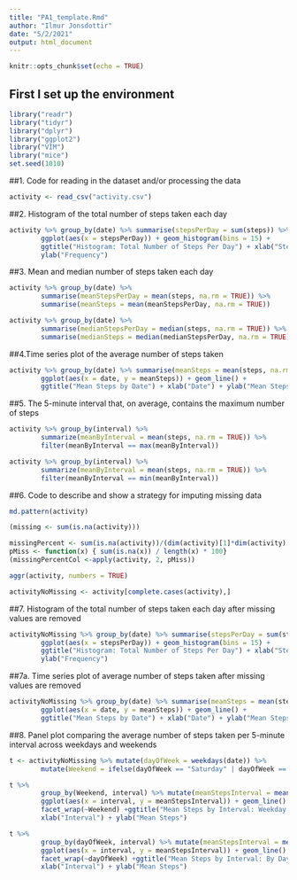 ```yaml
---
title: "PA1_template.Rmd"
author: "Ilmur Jonsdottir"
date: "5/2/2021"
output: html_document
---
```


```r
knitr::opts_chunk$set(echo = TRUE)
```

## First I set up the environment

```r
library("readr")
library("tidyr")
library("dplyr")
library("ggplot2")
library("VIM")
library("mice")
set.seed(1010)
```


##1. Code for reading in the dataset and/or processing the data

```r
activity <- read_csv("activity.csv")
```

##2. Histogram of the total number of steps taken each day

```r
activity %>% group_by(date) %>% summarise(stepsPerDay = sum(steps)) %>% 
        ggplot(aes(x = stepsPerDay)) + geom_histogram(bins = 15) + 
        ggtitle("Histogram: Total Number of Steps Per Day") + xlab("Steps Per Day") + 
        ylab("Frequency")
```

##3. Mean and median number of steps taken each day

```r
activity %>% group_by(date) %>% 
        summarise(meanStepsPerDay = mean(steps, na.rm = TRUE)) %>% 
        summarise(meanSteps = mean(meanStepsPerDay, na.rm = TRUE))

activity %>% group_by(date) %>% 
        summarise(medianStepsPerDay = median(steps, na.rm = TRUE)) %>%
        summarise(medianSteps = median(medianStepsPerDay, na.rm = TRUE))
```

##4.Time series plot of the average number of steps taken

```r
activity %>% group_by(date) %>% summarise(meanSteps = mean(steps, na.rm = TRUE)) %>%
        ggplot(aes(x = date, y = meanSteps)) + geom_line() + 
        ggtitle("Mean Steps by Date") + xlab("Date") + ylab("Mean Steps")
```

##5. The 5-minute interval that, on average, contains the maximum number of steps

```r
activity %>% group_by(interval) %>% 
        summarize(meanByInterval = mean(steps, na.rm = TRUE)) %>%
        filter(meanByInterval == max(meanByInterval))

activity %>% group_by(interval) %>% 
        summarize(meanByInterval = mean(steps, na.rm = TRUE)) %>%
        filter(meanByInterval == min(meanByInterval))
```

##6. Code to describe and show a strategy for imputing missing data

```r
md.pattern(activity)

(missing <- sum(is.na(activity)))

missingPercent <- sum(is.na(activity))/(dim(activity)[1]*dim(activity)[2]) * 100 
pMiss <- function(x) { sum(is.na(x)) / length(x) * 100}
(missingPercentCol <-apply(activity, 2, pMiss))

aggr(activity, numbers = TRUE)

activityNoMissing <- activity[complete.cases(activity),]
```

##7. Histogram of the total number of steps taken each day after missing values are removed

```r
activityNoMissing %>% group_by(date) %>% summarise(stepsPerDay = sum(steps)) %>% 
        ggplot(aes(x = stepsPerDay)) + geom_histogram(bins = 15) + 
        ggtitle("Histogram: Total Number of Steps Per Day") + xlab("Steps Per Day") + 
        ylab("Frequency")
```

##7a. Time series plot of average number of steps taken after missing values are removed

```r
activityNoMissing %>% group_by(date) %>% summarise(meanSteps = mean(steps, na.rm = TRUE)) %>%
        ggplot(aes(x = date, y = meanSteps)) + geom_line() + 
        ggtitle("Mean Steps by Date") + xlab("Date") + ylab("Mean Steps")
```

##8. Panel plot comparing the average number of steps taken per 5-minute interval across weekdays and weekends

```r
t <- activityNoMissing %>% mutate(dayOfWeek = weekdays(date)) %>%
        mutate(Weekend = ifelse(dayOfWeek == "Saturday" | dayOfWeek == "Sunday", "Weekend", "Weekday"))

t %>% 
        group_by(Weekend, interval) %>% mutate(meanStepsInterval = mean(steps)) %>%
        ggplot(aes(x = interval, y = meanStepsInterval)) + geom_line() +
        facet_wrap(~Weekend) +ggtitle("Mean Steps by Interval: Weekday vs. Weekend") + 
        xlab("Interval") + ylab("Mean Steps")

t %>%
        group_by(dayOfWeek, interval) %>% mutate(meanStepsInterval = mean(steps)) %>%
        ggplot(aes(x = interval, y = meanStepsInterval)) + geom_line() +
        facet_wrap(~dayOfWeek) +ggtitle("Mean Steps by Interval: By Day") +
        xlab("Interval") + ylab("Mean Steps")
```


